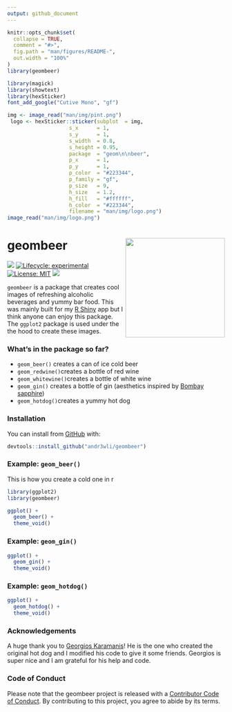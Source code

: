```yaml
---
output: github_document
---
```


<!-- README.md is generated from README.Rmd. Please edit that file -->

```r
knitr::opts_chunk$set(
  collapse = TRUE,
  comment = "#>",
  fig.path = "man/figures/README-",
  out.width = "100%"
)
library(geombeer)
```



```r
library(magick)
library(showtext)
library(hexSticker)
font_add_google("Cutive Mono", "gf")
```

```r
img <- image_read("man/img/pint.png")
 logo <- hexSticker::sticker(subplot  = img,
                    s_x      = 1,
                    s_y      = 1,
                    s_width  = 0.8,
                    s_height = 0.95,
                    package  = "geom\n\nbeer",
                    p_x      = 1,
                    p_y      = 1,
                    p_color  = "#223344",
                    p_family = "gf",
                    p_size   = 9,
                    h_size   = 1.2,
                    h_fill   = "#ffffff",
                    h_color  = "#223344",
                    filename = "man/img/logo.png")
image_read("man/img/logo.png")
```
# geombeer <img src="man/img/logo.png" align="right" height=230/>

<!-- badges: start -->
![](https://img.shields.io/badge/AndrewLi-geometer-green)
[![Lifecycle: experimental](https://img.shields.io/badge/lifecycle-experimental-orange.svg)](https://www.tidyverse.org/lifecycle/#experimental)
[![License: MIT](https://img.shields.io/badge/license-MIT-blue.svg)](https://cran.r-project.org/web/licenses/MIT)
![](https://img.shields.io/twitter/url?url=https%3A%2F%2Fgithub.com%2Fandr3wli%2Fgeombeer)

<!-- badges: end -->

`geombeer` is a package that creates cool images of refreshing alcoholic beverages and yummy bar food. This was mainly built for my [R Shiny](https://andrewcli.shinyapps.io/andrews_bar/) app but I think anyone can enjoy this package. The `ggplot2` package is used under the the hood to create these images. 

### What's in the package so far?

* `geom_beer()` creates a can of ice cold beer
* `geom_redwine()`creates a bottle of red wine
* `geom_whitewine()`creates a bottle of white wine
* `geom_gin()` creates a bottle of gin (aesthetics inspired by [Bombay sapphire](https://www.bombaysapphire.com))
* `geom_hotdog()`creates a yummy hot dog

### Installation

You can install from [GitHub](https://github.com/andr3wli/geombeer) with:

``` r
devtools::install_github("andr3wli/geombeer")
```

### Example: `geom_beer()`

This is how you create a cold one in r

```r
library(ggplot2)
library(geombeer)

ggplot() +
  geom_beer() +
  theme_void()
```

### Example: `geom_gin()`

```r
ggplot() +
  geom_gin() +
  theme_void()
```

### Example: `geom_hotdog()`
```r
ggplot() +
  geom_hotdog() +
  theme_void()
```

### Acknowledgements

A huge thank you to [Georgios Karamanis](https://t.co/crHTOelx3S?amp=1)! He is the one who created the original hot dog and I modified his code to give it some friends. Georgios is super nice and I am grateful for his help and code.  

### Code of Conduct

Please note that the geombeer project is released with a [Contributor Code of Conduct](https://contributor-covenant.org/version/2/0/CODE_OF_CONDUCT.html). By contributing to this project, you agree to abide by its terms.
